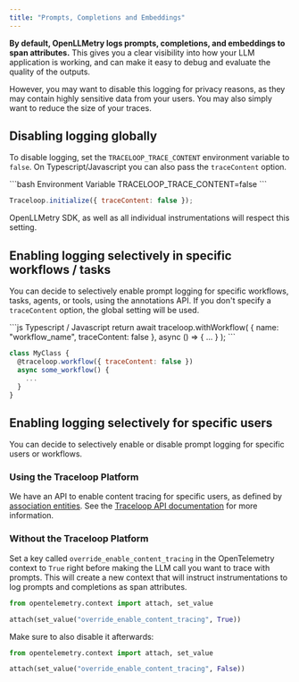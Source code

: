 ```yaml
---
title: "Prompts, Completions and Embeddings"
---
```


**By default, OpenLLMetry logs prompts, completions, and embeddings to span attributes.**
This gives you a clear visibility into how your LLM application is working, and can make it easy to debug and evaluate the quality of the outputs.

However, you may want to disable this logging for privacy reasons, as they may contain highly sensitive data from your users.
You may also simply want to reduce the size of your traces.

## Disabling logging globally

To disable logging, set the `TRACELOOP_TRACE_CONTENT` environment variable to `false`.
On Typescript/Javascript you can also pass the `traceContent` option.

<CodeGroup>
```bash Environment Variable
TRACELOOP_TRACE_CONTENT=false
```

```js Typescript / Javascript
Traceloop.initialize({ traceContent: false });
```

</CodeGroup>

OpenLLMetry SDK, as well as all individual instrumentations will respect this setting.

## Enabling logging selectively in specific workflows / tasks

You can decide to selectively enable prompt logging for specific workflows, tasks, agents, or tools, using the annotations API.
If you don't specify a `traceContent` option, the global setting will be used.

<CodeGroup>
```js Typescript / Javascript
return await traceloop.withWorkflow(
    { name: "workflow_name", traceContent: false },
    async () => {
        ...
    }
  );
```

```js Typescript - with Decorators
class MyClass {
  @traceloop.workflow({ traceContent: false })
  async some_workflow() {
    ...
  }
}
```

</CodeGroup>

## Enabling logging selectively for specific users

You can decide to selectively enable or disable prompt logging for specific users or workflows.

### Using the Traceloop Platform

We have an API to enable content tracing for specific users, as defined by [association entities](/openllmetry/tracing/association).
See the [Traceloop API documentation](/api-reference/tracing/whitelist_user) for more information.

### Without the Traceloop Platform

Set a key called `override_enable_content_tracing` in the OpenTelemetry context to `True` right before making the LLM call
you want to trace with prompts.
This will create a new context that will instruct instrumentations to log prompts and completions as span attributes.

```python Python
from opentelemetry.context import attach, set_value

attach(set_value("override_enable_content_tracing", True))
```

Make sure to also disable it afterwards:

```python Python
from opentelemetry.context import attach, set_value

attach(set_value("override_enable_content_tracing", False))
```
